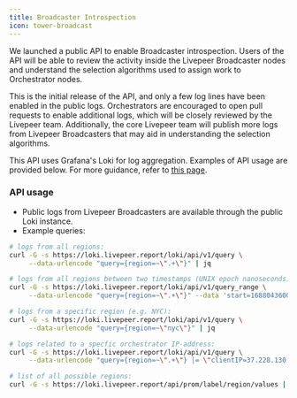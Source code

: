 ```yaml
---
title: Broadcaster Introspection
icon: tower-broadcast
---
```


We launched a public API to enable Broadcaster introspection. Users of the API will be able to review the activity inside the Livepeer Broadcaster nodes and understand the selection algorithms used to assign work to Orchestrator nodes.

This is the initial release of the API, and only a few log lines have been enabled in the public logs. Orchestrators are encouraged to open pull requests to enable additional logs, which will be closely reviewed by the Livepeer team. Additionally, the core Livepeer team will publish more logs from Livepeer Broadcasters that may aid in understanding the selection algorithms.

This API uses Grafana's Loki for log aggregation. Examples of API usage are provided below. For more guidance, refer to [this page](https://grafana.com/docs/loki/v2.4.x/api/#get-lokiapiv1query).

### API usage

- Public logs from Livepeer Broadcasters are available through the public Loki instance.
- Example queries:

```bash
# logs from all regions:
curl -G -s https://loki.livepeer.report/loki/api/v1/query \
     --data-urlencode "query={region=~\".+\"}" | jq

# logs from all regions between two timestamps (UNIX epoch nanoseconds)
curl -G -s https://loki.livepeer.report/loki/api/v1/query_range \
     --data-urlencode "query={region=~\".+\"}" --data 'start=1688043600000000000' --data 'end=1688132768695047984' | jq

# logs from a specific region (e.g. NYC):
curl -G -s https://loki.livepeer.report/loki/api/v1/query \
     --data-urlencode "query={region=~\"nyc\"}" | jq

# logs related to a specfic orchestrator IP-address:
curl -G -s https://loki.livepeer.report/loki/api/v1/query \
     --data-urlencode "query={region=~\".+\"} |= \"clientIP=37.228.130.23\"" | jq

# list of all possible regions:
curl -G -s https://loki.livepeer.report/api/prom/label/region/values | jq '.values'
```
